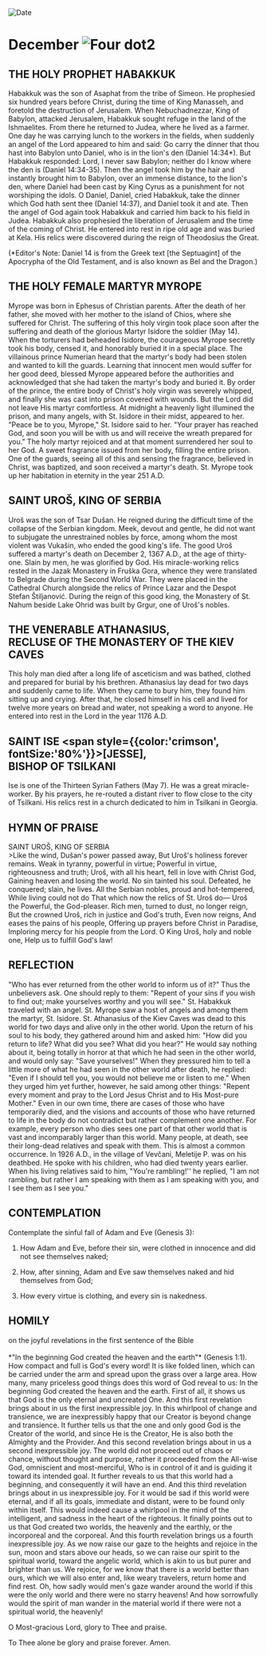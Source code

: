 
<RunningHead />
<Image src="/title-imprint.png" height={68} width={50} alt="Date" className="title-imprint"/>

# <div id="date">December <Image className="four-dot" src="/four-dot.png" height={15} width={15} alt="Four dot" />2</div>

## THE HOLY PROPHET HABAKKUK

Habakkuk was the son of Asaphat from the tribe of Simeon. He prophesied six hundred years before Christ, during the time of King Manasseh, and foretold the destruction of Jerusalem. When Nebuchadnezzar, King of Babylon, attacked Jerusalem, Habakkuk sought refuge in the land of the Ishmaelites. From there he returned to Judea, where he lived as a farmer. One day he was carrying lunch to the workers in the fields, when suddenly an angel of the Lord appeared to him and said: Go carry the dinner that thou hast into Babylon unto Daniel, who is in the lion's den (Daniel 14:34*). But Habakkuk responded: Lord, I never saw Babylon; neither do I know where the den is (Daniel 14:34-35). Then the angel took him by the hair and instantly brought him to Babylon, over an immense distance, to the lion's den, where Daniel had been cast by King Cyrus as a punishment for not worshiping the idols. O Daniel, Daniel, cried Habakkuk, take the dinner which God hath sent thee (Daniel 14:37), and Daniel took it and ate. Then the angel of God again took Habakkuk and carried him back to his field in Judea. Habakkuk also prophesied the liberation of Jerusalem and the time of the coming of Christ. He entered into rest in ripe old age and was buried at Kela. His relics were discovered during the reign of Theodosius the Great.

(*Editor's Note:  Daniel 14 is from the Greek text [the Septuagint] of the Apocrypha of the Old Testament, and is also known as Bel and the Dragon.)

## THE HOLY FEMALE MARTYR MYROPE

Myrope was born in Ephesus of Christian parents. After the death of her father, she moved with her mother to the island of Chios, where she suffered for Christ. The suffering of this holy virgin took place soon after the suffering and death of the glorious Martyr Isidore the soldier (May 14). When the torturers had beheaded Isidore, the courageous Myrope secretly took his body, censed it, and honorably buried it in a special place. The villainous prince Numerian heard that the martyr's body had been stolen and wanted to kill the guards. Learning that innocent men would suffer for her good deed, blessed Myrope appeared before the authorities and acknowledged that she had taken the martyr's body and buried it. By order of the prince, the entire body of Christ's holy virgin was severely whipped, and finally she was cast into prison covered with wounds. But the Lord did not leave His martyr comfortless. At midnight a heavenly light illumined the prison, and many angels, with St. Isidore in their midst, appeared to her. "Peace be to you, Myrope," St. Isidore said to her. "Your prayer has reached God, and soon you will be with us and will receive the wreath prepared for you." The holy martyr rejoiced and at that moment surrendered her soul to her God. A sweet fragrance issued from her body, filling the entire prison. One of the guards, seeing all of this and sensing the fragrance, believed in Christ, was baptized, and soon received a martyr's death. St. Myrope took up her habitation in eternity in the year 251 A.D.

## SAINT UROŠ, KING OF SERBIA

Uroš was the son of Tsar Dušan. He reigned during the difficult time of the collapse of the Serbian kingdom.  Meek, devout and gentle, he did not want to subjugate the unrestrained nobles by force, among whom the most violent was Vukašin, who ended the good king's life. The good Uroš suffered a martyr's death on December 2, 1367 A.D., at the age of thirty-one.  Slain by men, he was glorified by God.  His miracle-working relics rested in the Jazak Monastery in Fruška Gora, whence they were translated to Belgrade during the Second World War.  They were placed in the Cathedral Church alongside the relics of Prince Lazar and the Despot Stefan Štiljanović.  During the reign of this good king, the Monastery of St. Nahum beside Lake Ohrid was built by Grgur, one of Uroš's nobles.

## THE VENERABLE ATHANASIUS,<br />RECLUSE OF THE MONASTERY OF THE KIEV CAVES

This holy man died after a long life of asceticism and was bathed, clothed and prepared for burial by his brethren. Athanasius lay dead for two days and suddenly came to life. When they came to bury him, they found him sitting up and crying. After that, he closed himself in his cell and lived for twelve more years on bread and water, not speaking a word to anyone. He entered into rest in the Lord in the year 1176 A.D.

## SAINT ISE <span style={{color:'crimson', fontSize:'80%'}}>[JESSE]</span>,<br />BISHOP OF TSILKANI

Ise is one of the Thirteen Syrian Fathers (May 7). He was a great miracle-worker. By his prayers, he re-routed a distant river to flow close to the city of Tsilkani. His relics rest in a church dedicated to him in Tsilkani in Georgia.


## HYMN OF PRAISE
<div style={{textAlign:'center', color:'crimson', fontWeight:'bold'}}>
SAINT UROŠ, KING OF SERBIA
</div>
>Like the wind, Dušan's power passed away,  
But Uroš's holiness forever remains.  
Weak in tyranny, powerful in virtue;  
Powerful in virtue, righteousness and truth;  
Uroš, with all his heart, fell in love with Christ God,  
Gaining heaven and losing the world.  
No sin tainted his soul.  
Defeated, he conquered; slain, he lives.  
All the Serbian nobles, proud and hot-tempered,  
While living could not do  
That which now the relics of St. Uroš do—  
Uroš the Powerful, the God-pleaser.  
Rich men, turned to dust, no longer reign,  
But the crowned Uroš, rich in justice and God's truth,  
Even now reigns,  
And eases the pains of his people,  
Offering up prayers before Christ in Paradise,  
Imploring mercy for his people from the Lord.  
O King Uroš, holy and noble one,  
Help us to fulfill God's law!  


## REFLECTION

"Who has ever returned from the other world to inform us of it?" Thus the unbelievers ask. One should reply to them: "Repent of your sins if you wish to find out; make yourselves worthy and you will see." St. Habakkuk traveled with an angel. St. Myrope saw a host of angels and among them the martyr, St. Isidore. St. Athanasius of the Kiev Caves was dead to this world for two days and alive only in the other world. Upon the return of his soul to his body, they gathered around him and asked him: "How did you return to life? What did you see? What did you hear?" He would say nothing about it, being totally in horror at that which he had seen in the other world, and would only say: "Save yourselves!" When they pressured him to tell a little more of what he had seen in the other world after death, he replied: "Even if I should tell you, you would not believe me or listen to me." When they urged him yet further, however, he said among other things: "Repent every moment and pray to the Lord Jesus Christ and to His Most-pure Mother." Even in our own time, there are cases of those who have temporarily died, and the visions and accounts of those who have returned to life in the body do not contradict but rather complement one another. For example, every person who dies sees one part of that other world that is vast and incomparably larger than this world. Many people, at death, see their long-dead relatives and speak with them. This is almost a common occurrence. In 1926 A.D., in the village of Vevčani, Meletije P. was on his deathbed. He spoke with his children, who had died twenty years earlier. When his living relatives said to him, "You're rambling!'' he replied, "I am not rambling, but rather I am speaking with them as I am speaking with you, and I see them as I see you."


## CONTEMPLATION

Contemplate the sinful fall of Adam and Eve (Genesis 3):

1. How Adam and Eve, before their sin, were clothed in innocence and did not see themselves naked;

2. How, after sinning, Adam and Eve saw themselves naked and hid themselves from God;

3. How every virtue is clothing, and every sin is nakedness.


## HOMILY
<div style={{textAlign:'center', color:'crimson', fontWeight:'bold'}}>
on the joyful revelations in the first sentence of the Bible
</div>
<br />
<div style={{textAlign:'right'}}>
*"In the beginning God created the heaven and the earth"* (Genesis 1:1).
</div>
How compact and full is God's every word! It is like folded linen, which can be carried under the arm and spread upon the grass over a large area. How many, many priceless good things does this word of God reveal to us: In the beginning God created the heaven and the earth. First of all, it shows us that God is the only eternal and uncreated One. And this first revelation brings about in us the first inexpressible joy. In this whirlpool of change and transience, we are inexpressibly happy that our Creator is beyond change and transience. It further tells us that the one and only good God is the Creator of the world, and since He is the Creator, He is also both the Almighty and the Provider. And this second revelation brings about in us a second inexpressible joy. The world did not proceed out of chaos or chance, without thought and purpose, rather it proceeded from the All-wise God, omniscient and most-merciful, Who is in control of it and is guiding it toward its intended goal. It further reveals to us that this world had a beginning, and consequently it will have an end. And this third revelation brings about in us inexpressible joy. For it would be sad if this world were eternal, and if all its goals, immediate and distant, were to be found only within itself. This would indeed cause a whirlpool in the mind of the intelligent, and sadness in the heart of the righteous. It finally points out to us that God created two worlds, the heavenly and the earthly, or the incorporeal and the corporeal. And this fourth revelation brings us a fourth inexpressible joy. As we now raise our gaze to the heights and rejoice in the sun, moon and stars above our heads, so we can raise our spirit to the spiritual world, toward the angelic world, which is akin to us but purer and brighter than us. We rejoice, for we know that there is a world better than ours, which we will also enter and, like weary travelers, return home and find rest. Oh, how sadly would men's gaze wander around the world if this were the only world and there were no starry heavens! And how sorrowfully would the spirit of man wander in the material world if there were not a spiritual world, the heavenly!

O Most-gracious Lord, glory to Thee and praise.

To Thee alone be glory and praise forever. Amen.